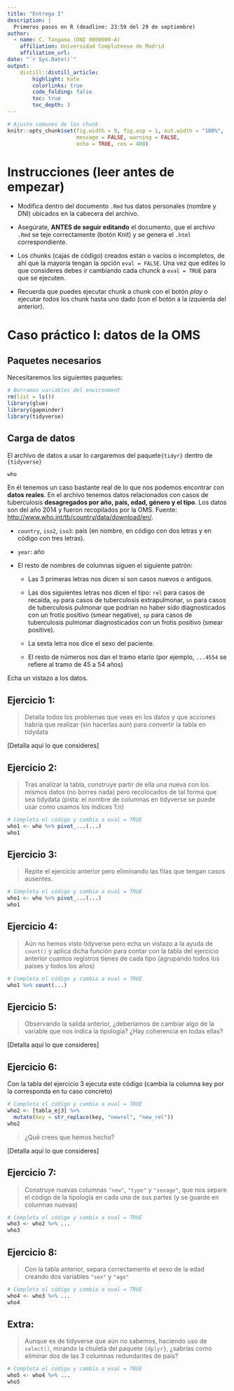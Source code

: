 ```yaml
---
title: "Entrega I"
description: |
  Primeros pasos en R (deadline: 23:59 del 29 de septiembre)
author:
  - name: C. Tangana (DNI 0000000-A)
    affiliation: Universidad Complutense de Madrid
    affiliation_url: 
date: "`r Sys.Date()`"
output:
    distill::distill_article:
        highlight: kate
        colorlinks: true
        code_folding: false
        toc: true            
        toc_depth: 3     
---
```


```r
# Ajuste comunes de los chunk
knitr::opts_chunk$set(fig.width = 9, fig.asp = 1, out.width = "100%",
                      message = FALSE, warning = FALSE,
                      echo = TRUE, res = 400)
```

# Instrucciones (leer antes de empezar)

* Modifica dentro del documento `.Rmd` tus datos personales (nombre y DNI) ubicados en la cabecera del archivo.

* Asegúrate, **ANTES de seguir editando** el documento, que el archivo `.Rmd` se teje correctamente (botón Knit) y se genera el `.html` correspondiente.

* Los chunks (cajas de código) creados están o vacíos o incompletos, de ahí que la mayoría tengan la opción `eval = FALSE`. Una vez que edites lo que consideres debes ir cambiando cada chunck a `eval = TRUE` para que se ejecuten.

* Recuerda que puedes ejecutar chunk a chunk con el botón _play_ o ejecutar todos los chunk hasta uno dado (con el botón a la izquierda del anterior).

# Caso práctico I: datos de la OMS
## Paquetes necesarios

Necesitaremos los siguientes paquetes:

```r
# Borramos variables del environment
rm(list = ls())
library(glue)
library(gapminder)
library(tidyverse)
```




## Carga de datos

El archivo de datos a usar lo cargaremos del paquete`{tidyr}` dentro de `{tidyverse}`

```r
who
```

En él tenemos un caso bastante real de lo que nos podemos encontrar con **datos reales**. En el archivo tenemos datos relacionados con casos de tuberculosis **desagregados por año, país, edad, género y el tipo**. Los datos son del año 2014 y fueron recopilados por la OMS. Fuente: <http://www.who.int/tb/country/data/download/en/>.


* `country`, `iso2`, `iso3`: país (en nombre, en código con dos letras y en código con tres letras).

* `year`: año

* El resto de nombres de columnas siguen el siguiente patrón:
  - Las 3 primeras letras nos dicen si son casos nuevos o antiguos.
  - Las dos siguientes letras nos dicen el tipo: `rel` para casos de recaída, `ep` para casos de tuberculosis extrapulmonar, `sn` para casos de tuberculosis pulmonar que podrían no haber sido diagnosticados con un frotis positivo (smear negative), `sp` para casos de tuberculosis pulmonar diagnosticados con un frotis positivo (smear positive).

  - La sexta letra nos dice el sexo del paciente.
  - El resto de números nos dan el tramo etario (por ejemplo, `...4554` se refiere al tramo de 45 a 54 años)

Echa un vistazo a los datos.


## Ejercicio 1:

> Detalla todos los problemas que veas en los datos y que acciones habría que realizar (sin hacerlas aún) para convertir la tabla en tidydata

[Detalla aquí lo que consideres]

## Ejercicio 2:


> Tras analizar la tabla, construye partir de ella una nueva con los mismos datos (no borres nada) pero recolocados de tal forma que sea tidydata (pista: el nombre de columnas en tidyverse se puede usar como usamos los índices 1:n) 

```r
# Completa el código y cambia a eval = TRUE 
who1 <- who %>% pivot_...(...)
who1
```

## Ejercicio 3:

> Repite el ejercicio anterior pero eliminando las filas que tengan casos ausentes.

```r
# Completa el código y cambia a eval = TRUE 
who1 <- who %>% pivot_...(...)
who1
```

## Ejercicio 4:


> Aún no hemos visto tidyverse pero echa un vistazo a la ayuda de `count()` y aplica dicha función para contar con la tabla del ejercicio anterior cuantos registros tienes de cada tipo (agrupando todos los países y todos los años)

```r
# Completa el código y cambia a eval = TRUE 
who1 %>% count(...)
```

## Ejercicio 5:

> Observando la salida anterior, ¿deberíamos de cambiar algo de la variable que nos indica la tipología? ¿Hay coherencia en todas ellas?

[Detalla aquí lo que consideres]

## Ejercicio 6:

Con la tabla del ejercicio 3 ejecuta este código (cambia la columna key por la corresponda en tu caso concreto)

```r
# Completa el código y cambia a eval = TRUE 
who2 <- [tabla_ej3] %>% 
  mutate(key = str_replace(key, "newrel", "new_rel"))
who2
```

> ¿Qué crees que hemos hecho?

[Detalla aquí lo que consideres]

## Ejercicio 7:

> Construye nuevas columnas `"new"`, `"type"` y `"sexage"`, que nos separe el código de la tipología en cada una de sus partes (y se guarde en columnas nuevas)

```r
# Completa el código y cambia a eval = TRUE 
who3 <- who2 %>% ...
who3
```

## Ejercicio 8:

> Con la tabla anterior, separa correctamente el sexo de la edad creando dos variables `"sex"` y `"age"`

```r
# Completa el código y cambia a eval = TRUE 
who4 <- who3 %>% ...
who4
```

## Extra:

> Aunque es de tidyverse que aún no sabemos, haciendo uso de `select()`, mirando la chuleta del paquete `{dplyr}`, ¿sabrías como eliminar dos de las 3 columnas redundantes de país?

```r
# Completa el código y cambia a eval = TRUE
who5 <- who4 %>% ...
who5
```

